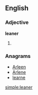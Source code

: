 ==English==

===Adjective===
'''leaner'''

# {{comparative of|[[lean]]}}

===Anagrams===
* [[Arleen#English|Arleen]]
* [[Arlene#English|Arlene]]
* [[learne#English|learne]]

[[simple:leaner]]